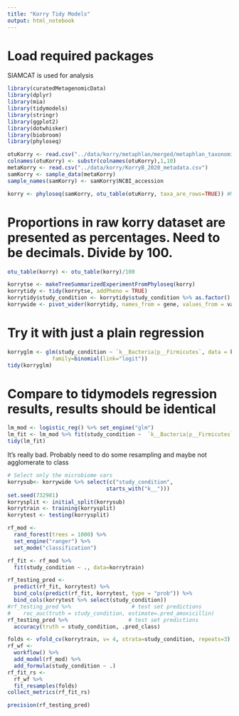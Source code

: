 ```yaml
---
title: "Korry Tidy Models"
output: html_notebook
---
```


# Load required packages

SIAMCAT is used for analysis

```r
library(curatedMetagenomicData)
library(dplyr)
library(mia)
library(tidymodels)
library(stringr)
library(ggplot2)
library(dotwhisker)
library(biobroom)
library(phyloseq)
```

```r

otuKorry <- read.csv("../data/korry/metaphlan/merged/metaphlan_taxonomic_profiles.tsv", sep="\t", strip.white = T, stringsAsFactors = F, row.names = 1)
colnames(otuKorry) <- substr(colnames(otuKorry),1,10)
metaKorry <- read.csv("../data/korry/KorryB_2020_metadata.csv")
samKorry <- sample_data(metaKorry)
sample_names(samKorry) <- samKorry$NCBI_accession

korry <- phyloseq(samKorry, otu_table(otuKorry, taxa_are_rows=TRUE)) #Mismatch due to sample names being SRS while OTU names are SRRs

```


# Proportions in raw korry dataset are presented as percentages. Need to be decimals. Divide by 100.
```r
otu_table(korry) <- otu_table(korry)/100
```


```r
korrytse <- makeTreeSummarizedExperimentFromPhyloseq(korry)
korrytidy <- tidy(korrytse, addPheno = TRUE)
korrytidy$study_condition <- korrytidy$study_condition %>% as.factor()
korrywide <- pivot_wider(korrytidy, names_from = gene, values_from = value)
```


# Try it with just a plain regression
```r
korryglm <- glm(study_condition ~ `k__Bacteria|p__Firmicutes`, data = korrywide,
              family=binomial(link="logit"))
tidy(korryglm)
```

# Compare to tidymodels regression results, results should be identical

```r

lm_mod <- logistic_reg() %>% set_engine("glm")
lm_fit <- lm_mod %>% fit(study_condition ~  `k__Bacteria|p__Firmicutes`, data=korrywide)
tidy(lm_fit)
```

It's really bad. Probably need to do some resampling and maybe not agglomerate to class
```r
# Select only the microbiome vars
korrysub<- korrywide %>% select(c("study_condition", 
                               starts_with("k__")))
set.seed(732981)
korrysplit <- initial_split(korrysub)
korrytrain <- training(korrysplit)
korrytest <- testing(korrysplit)

rf_mod <- 
  rand_forest(trees = 1000) %>% 
  set_engine("ranger") %>% 
  set_mode("classification")

rf_fit <- rf_mod %>% 
  fit(study_condition ~ ., data=korrytrain)

rf_testing_pred <- 
  predict(rf_fit, korrytest) %>% 
  bind_cols(predict(rf_fit, korrytest, type = "prob")) %>% 
  bind_cols(korrytest %>% select(study_condition))
#rf_testing_pred %>%                   # test set predictions
#    roc_auc(truth = study_condition, estimate=.pred_amoxicillin)
rf_testing_pred %>%                   # test set predictions
  accuracy(truth = study_condition, .pred_class)
```

```r
folds <- vfold_cv(korrytrain, v= 4, strata=study_condition, repeats=3)
rf_wf <- 
  workflow() %>%
  add_model(rf_mod) %>%
  add_formula(study_condition ~ .)
rf_fit_rs <- 
  rf_wf %>% 
  fit_resamples(folds)
collect_metrics(rf_fit_rs)
```
```r
precision(rf_testing_pred)
```


